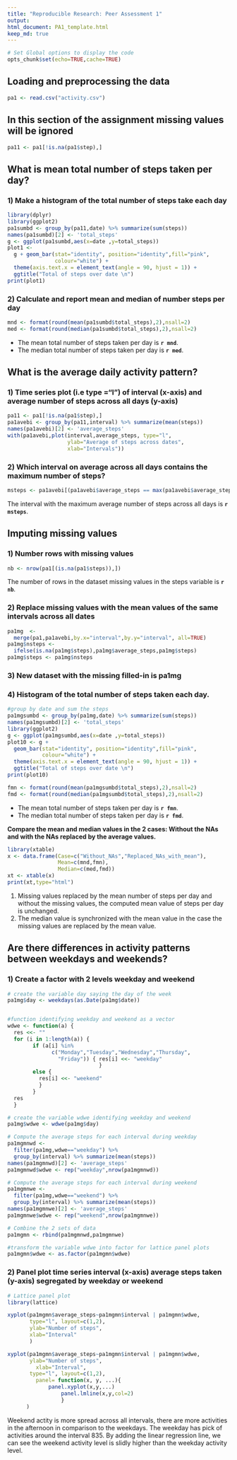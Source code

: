 ```yaml
---
title: "Reproducible Research: Peer Assessment 1"
output: 
html_document: PA1_template.html
keep_md: true
---
```


```r
# Set Global options to display the code
opts_chunk$set(echo=TRUE,cache=TRUE)
```

## Loading and preprocessing the data
```r
pa1 <- read.csv("activity.csv")
```

## In this section of the assignment missing values will be ignored
```r
pa11 <- pa1[!is.na(pa1$step),]
```

## What is mean total number of steps taken per day?

### 1) Make a histogram of the total number of steps take each day

```r
library(dplyr)
library(ggplot2)
pa1sumbd <- group_by(pa11,date) %>% summarize(sum(steps))
names(pa1sumbd)[2] <- 'total_steps'
g <- ggplot(pa1sumbd,aes(x=date ,y=total_steps))
plot1 <- 
  g + geom_bar(stat="identity", position="identity",fill="pink",
               colour="white") +
  theme(axis.text.x = element_text(angle = 90, hjust = 1)) +
  ggtitle("Total of steps over date \n")
print(plot1)

```



### 2) Calculate and report mean and median of number steps per day

```r
mnd <- format(round(mean(pa1sumbd$total_steps),2),nsall=2)
med <- format(round(median(pa1sumbd$total_steps),2),nsall=2)
```
- The mean total number of steps taken per day is **`r mnd`**.
- The median total number of steps taken per day is **`r med`**.





## What is the average daily activity pattern?

### 1) Time series plot (i.e type ="l") of interval (x-axis) and  average number of steps across all days (y-axis)


```r
pa11 <- pa1[!is.na(pa1$step),]
pa1avebi <- group_by(pa11,interval) %>% summarize(mean(steps))
names(pa1avebi)[2] <- 'average_steps'
with(pa1avebi,plot(interval,average_steps, type="l",
                   ylab="Average of steps across dates",
                   xlab="Intervals"))
```

### 2) Which interval on average across all days contains the maximum number of steps?


```r
msteps <- pa1avebi[(pa1avebi$average_steps == max(pa1avebi$average_steps)),1]
```

The interval with the maximum average number of steps across all days is **`r msteps`**.


## Imputing missing values

### 1) Number rows with missing values

```r
nb <- nrow(pa1[(is.na(pa1$steps)),])
```

The number of rows in the dataset missing values in the steps variable is **`r nb`**.


### 2) Replace missing values with the mean values of the same intervals across all dates

```r
pa1mg  <- 
  merge(pa1,pa1avebi,by.x="interval",by.y="interval", all=TRUE)
pa1mg$nsteps <- 
  ifelse(is.na(pa1mg$steps),pa1mg$average_steps,pa1mg$steps)
pa1mg$steps <- pa1mg$nsteps
```

### 3) New dataset with the missing filled-in is pa1mg

### 4) Histogram of the total number of steps taken each day.

```r
#group by date and sum the steps
pa1mgsumbd <- group_by(pa1mg,date) %>% summarize(sum(steps))
names(pa1mgsumbd)[2] <- 'total_steps'
library(ggplot2)
g <- ggplot(pa1mgsumbd,aes(x=date ,y=total_steps))
plot10 <- g +
  geom_bar(stat="identity", position="identity",fill="pink",
           colour="white") +
  theme(axis.text.x = element_text(angle = 90, hjust = 1)) +
  ggtitle("Total of steps over date \n")
print(plot10)

fmn <- format(round(mean(pa1mgsumbd$total_steps),2),nsall=2)
fmd <- format(round(median(pa1mgsumbd$total_steps),2),nsall=2)
```

- The mean total number of steps taken per day is **`r fmn`**.
- The median total number of steps taken per day is **`r fmd`**.



**Compare the mean and median values in the 2 cases: Without the NAs and with the NAs replaced by the average values.**

```r
library(xtable)
x <- data.frame(Case=c("Without_NAs","Replaced_NAs_with_mean"),
                Mean=c(mnd,fmn),
                Median=c(med,fmd))
xt <- xtable(x)
print(xt,type="html")
```

1. Missing values replaced by the mean number of steps per day and without the missing values, the computed mean value of steps per day is unchanged. 
2. The median value is synchronized with the mean value in the case the missing values are replaced by the mean value.

## Are there differences in activity patterns between weekdays and weekends?

### 1) Create a factor with 2 levels weekday and weekend

```r
# create the variable day saying the day of the week
pa1mg$day <- weekdays(as.Date(pa1mg$date))


#function identifying weekday and weekend as a vector
wdwe <- function(a) {
  res <<- ""
  for (i in 1:length(a)) { 
        if (a[i] %in% 
              c("Monday","Tuesday","Wednesday","Thursday",
                "Friday")) { res[i] <<- "weekday"
                             }
        else {
          res[i] <<- "weekend"
          }
        }
  res
  }

# create the variable wdwe identifying weekday and weekend
pa1mg$wdwe <- wdwe(pa1mg$day)

# Compute the average steps for each interval during weekday 
pa1mgmnwd <- 
  filter(pa1mg,wdwe=="weekday") %>%  
  group_by(interval) %>% summarize(mean(steps))
names(pa1mgmnwd)[2] <- 'average_steps'
pa1mgmnwd$wdwe <- rep("weekday",nrow(pa1mgmnwd))

# Compute the average steps for each interval during weekend
pa1mgmnwe <- 
  filter(pa1mg,wdwe=="weekend") %>%  
  group_by(interval) %>% summarize(mean(steps))
names(pa1mgmnwe)[2] <- 'average_steps'
pa1mgmnwe$wdwe <- rep("weekend",nrow(pa1mgmnwe))

# Combine the 2 sets of data 
pa1mgmn <- rbind(pa1mgmnwd,pa1mgmnwe)

#transform the variable wdwe into factor for lattice panel plots
pa1mgmn$wdwe <- as.factor(pa1mgmn$wdwe)
```

### 2) Panel plot time series interval (x-axis) average steps taken (y-axis) segregated by weekday or weekend

```r
# Lattice panel plot
library(lattice)

xyplot(pa1mgmn$average_steps~pa1mgmn$interval | pa1mgmn$wdwe, 
       type="l", layout=c(1,2),
       ylab="Number of steps",
       xlab="Interval"
       )

xyplot(pa1mgmn$average_steps~pa1mgmn$interval | pa1mgmn$wdwe,
       ylab="Number of steps",
	     xlab="Interval",
       type="l", layout=c(1,2),
	     panel= function(x, y, ...){
             panel.xyplot(x,y,...)
		         panel.lmline(x,y,col=2)
		         }
      )
```

Weekend actity is more spread across all intervals, there are more activities in the afternoon in comparison to the weekdays. The weekday has pick of activities around the interval 835. By adding the linear regression line, we can see the weekend activity level is slidly higher than the weekday activity level.